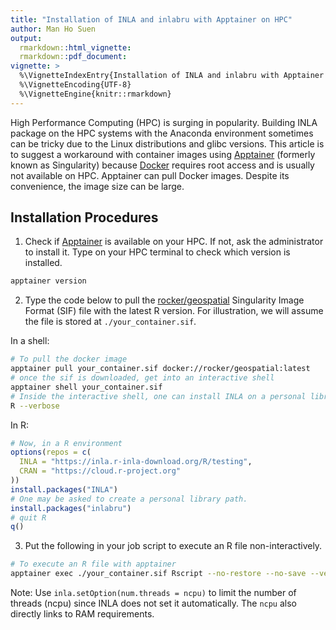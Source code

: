 ```yaml
---
title: "Installation of INLA and inlabru with Apptainer on HPC"
author: Man Ho Suen
output:
  rmarkdown::html_vignette:
  rmarkdown::pdf_document:
vignette: >
  %\VignetteIndexEntry{Installation of INLA and inlabru with Apptainer on HPC}
  %\VignetteEncoding{UTF-8}
  %\VignetteEngine{knitr::rmarkdown}
---
```

High Performance Computing (HPC) is surging in popularity. Building INLA package
on the HPC systems with the Anaconda environment sometimes can be tricky due to 
the Linux distributions and glibc versions. This article is to suggest a 
workaround with container images using [Apptainer](https://apptainer.org/)
(formerly known as Singularity) because [Docker](https://www.docker.com/) 
requires root access and is usually not available on HPC. Apptainer can pull 
Docker images. Despite its convenience, the image size can be large. 

## Installation Procedures 

1. Check if [Apptainer](https://apptainer.org/docs/user/main/cli/apptainer_version.html)
   is available on your HPC. If not, ask the administrator to install it. Type 
   on your HPC terminal to check which version is installed. 
```bash
apptainer version
```

2. Type the code below to pull the 
[rocker/geospatial](https://rocker-project.org/images/versioned/rstudio.html) 
Singularity Image Format (SIF) file with the latest R version.
For illustration, we will assume the file is stored at `./your_container.sif`.

In a shell:
```bash
# To pull the docker image
apptainer pull your_container.sif docker://rocker/geospatial:latest
# once the sif is downloaded, get into an interactive shell
apptainer shell your_container.sif
# Inside the interactive shell, one can install INLA on a personal library path
R --verbose
```
In R:
```r
# Now, in a R environment
options(repos = c(
  INLA = "https://inla.r-inla-download.org/R/testing",
  CRAN = "https://cloud.r-project.org"
))
install.packages("INLA")
# One may be asked to create a personal library path.
install.packages("inlabru")
# quit R
q()
```

3. Put the following in your job script to execute an R file non-interactively.

```bash
# To execute an R file with apptainer
apptainer exec ./your_container.sif Rscript --no-restore --no-save --verbose file_to_run.R
```

Note: Use `inla.setOption(num.threads = ncpu)` to limit the number of threads (ncpu) 
since INLA does not set it automatically. The `ncpu` also directly links to RAM 
requirements.

